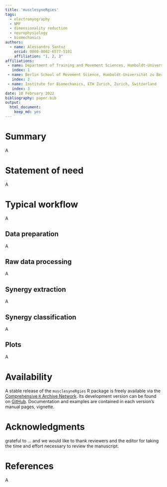 ```yaml
---
title: 'musclesyneRgies'
tags:
  - electromyography
  - NMF
  - dimensionality reduction
  - neurophysiology
  - biomechanics
authors:
  - name: Alessandro Santuz
    orcid: 0000-0002-6577-5101
    affiliation: "1, 2, 3" 
affiliations:
 - name: Department of Training and Movement Sciences, Humboldt-Universität zu Berlin, Berlin, Germany
   index: 1
 - name: Berlin School of Movement Science, Humboldt-Universität zu Berlin, Berlin, Germany
   index: 2
 - name: Institute for Biomechanics, ETH Zurich, Zurich, Switzerland
   index: 3
date: 10 February 2022
bibliography: paper.bib
output: 
  html_document: 
    keep_md: yes
---
```


# Summary

A

# Statement of need

A

# Typical workflow

A

## Data preparation

A

## Raw data processing

A

## Synergy extraction

A

## Synergy classification

A

## Plots

A

# Availability

A stable release of the `musclesyneRgies` R package is freely available via the
[Comprehensive `R` Archive Network](https://CRAN.R-project.org/package=musclesyneRgies).
Its development version can be found on
[GitHub](https://github.com/alesantuz/musclesyneRgies). Documentation and examples
are contained in each version's manual pages, vignette.

# Acknowledgments

grateful to ... and we would like to thank reviewers and the editor for taking the time and effort necessary to review the manuscript.

# References

A
